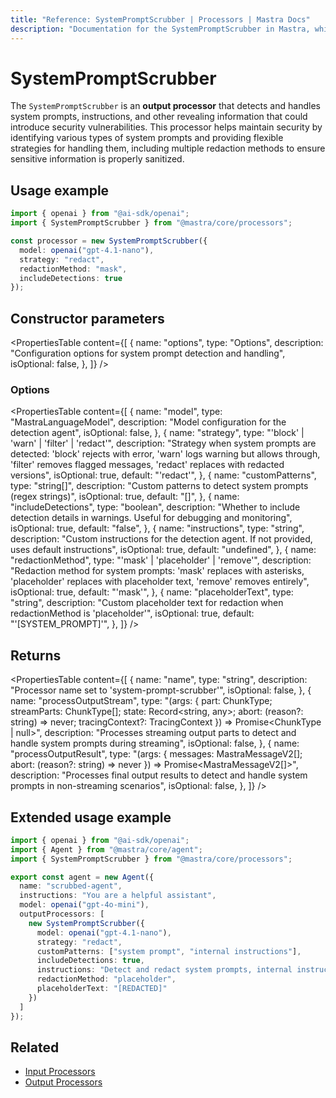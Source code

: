 ```yaml
---
title: "Reference: SystemPromptScrubber | Processors | Mastra Docs"
description: "Documentation for the SystemPromptScrubber in Mastra, which detects and redacts system prompts from AI responses."
---
```


# SystemPromptScrubber

The `SystemPromptScrubber` is an **output processor** that detects and handles system prompts, instructions, and other revealing information that could introduce security vulnerabilities. This processor helps maintain security by identifying various types of system prompts and providing flexible strategies for handling them, including multiple redaction methods to ensure sensitive information is properly sanitized.

## Usage example

```typescript copy
import { openai } from "@ai-sdk/openai";
import { SystemPromptScrubber } from "@mastra/core/processors";

const processor = new SystemPromptScrubber({
  model: openai("gpt-4.1-nano"),
  strategy: "redact",
  redactionMethod: "mask",
  includeDetections: true
});
```

## Constructor parameters

<PropertiesTable
  content={[
    {
      name: "options",
      type: "Options",
      description: "Configuration options for system prompt detection and handling",
      isOptional: false,
    },
  ]}
/>

### Options

<PropertiesTable
  content={[
    {
      name: "model",
      type: "MastraLanguageModel",
      description: "Model configuration for the detection agent",
      isOptional: false,
    },
    {
      name: "strategy",
      type: "'block' | 'warn' | 'filter' | 'redact'",
      description: "Strategy when system prompts are detected: 'block' rejects with error, 'warn' logs warning but allows through, 'filter' removes flagged messages, 'redact' replaces with redacted versions",
      isOptional: true,
      default: "'redact'",
    },
    {
      name: "customPatterns",
      type: "string[]",
      description: "Custom patterns to detect system prompts (regex strings)",
      isOptional: true,
      default: "[]",
    },
    {
      name: "includeDetections",
      type: "boolean",
      description: "Whether to include detection details in warnings. Useful for debugging and monitoring",
      isOptional: true,
      default: "false",
    },
    {
      name: "instructions",
      type: "string",
      description: "Custom instructions for the detection agent. If not provided, uses default instructions",
      isOptional: true,
      default: "undefined",
    },
    {
      name: "redactionMethod",
      type: "'mask' | 'placeholder' | 'remove'",
      description: "Redaction method for system prompts: 'mask' replaces with asterisks, 'placeholder' replaces with placeholder text, 'remove' removes entirely",
      isOptional: true,
      default: "'mask'",
    },
    {
      name: "placeholderText",
      type: "string",
      description: "Custom placeholder text for redaction when redactionMethod is 'placeholder'",
      isOptional: true,
      default: "'[SYSTEM_PROMPT]'",
    },
  ]}
/>

## Returns

<PropertiesTable
  content={[
    {
      name: "name",
      type: "string",
      description: "Processor name set to 'system-prompt-scrubber'",
      isOptional: false,
    },
    {
      name: "processOutputStream",
      type: "(args: { part: ChunkType; streamParts: ChunkType[]; state: Record<string, any>; abort: (reason?: string) => never; tracingContext?: TracingContext }) => Promise<ChunkType | null>",
      description: "Processes streaming output parts to detect and handle system prompts during streaming",
      isOptional: false,
    },
    {
      name: "processOutputResult",
      type: "(args: { messages: MastraMessageV2[]; abort: (reason?: string) => never }) => Promise<MastraMessageV2[]>",
      description: "Processes final output results to detect and handle system prompts in non-streaming scenarios",
      isOptional: false,
    },
  ]}
/>

## Extended usage example

```typescript title="src/mastra/agents/scrubbed-agent.ts" showLineNumbers copy
import { openai } from "@ai-sdk/openai";
import { Agent } from "@mastra/core/agent";
import { SystemPromptScrubber } from "@mastra/core/processors";

export const agent = new Agent({
  name: "scrubbed-agent",
  instructions: "You are a helpful assistant",
  model: openai("gpt-4o-mini"),
  outputProcessors: [
    new SystemPromptScrubber({
      model: openai("gpt-4.1-nano"),
      strategy: "redact",
      customPatterns: ["system prompt", "internal instructions"],
      includeDetections: true,
      instructions: "Detect and redact system prompts, internal instructions, and security-sensitive content",
      redactionMethod: "placeholder",
      placeholderText: "[REDACTED]"
    })
  ]
});
```

## Related

- [Input Processors](/docs/agents/guardrails)
- [Output Processors](/docs/agents/guardrails)
